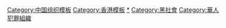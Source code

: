 {{Navbox
| title = [[香港]]主要[[三合會]]組織
| name  = 香港三合會
| image =
|bodyclass = hlist

| group1 = [[和字頭派系]]（老派）
| list1 =  
* '''[[和勝和]]'''{{small|（勝和）}}
* '''[[和安樂]]'''{{small|（水房）}}
* '''[[和合圖]]'''{{small|（和合桃、硬殼）}}
* [[和義堂]]
* [[和利群]]
* [[和勝義]]
* [[和利和]]
* [[和群樂]]
* [[和勇義]]
* [[和勝堂]]
* [[和義祥]]
* [[和安祥]]
* [[和正樂]]
* [[和群義]]
* [[和群英]]
* [[和共樂]]
* [[和共和]]
* [[和洪勝]]
* [[和全勝]]
* [[和聯勝]]
* [[和一平]]
* [[和二平]]
* [[和有和]]
* [[和禾黃]]
* [[和九指]]
* [[和利廬]]
* [[飛雄]]

| group2 = 潮州
* 鶴佬派系
| list2 =
* '''[[新義安]]'''{{small|（老新）}}
* [[福義興]]{{small|（老福）}}
* [[義勝堂]]
* [[潮聯義]]
* [[潮光社]]
* [[三聖社]]
* [[中秋月]]
* [[大好彩]]
* [[忠信堂]]
* [[海陸豐互助社]]
* [[敬義]]
* [[義群]]

| group3 = [[14K (三合會)|14K]]
| list3 = 
* [[14K (三合會)|14K]]

| group4 = [[四大 (三合會)|四大]]
| list4 = 
* [[聯公樂]]{{small|（單耳、單義）}}
* [[聯英社]]{{small|（老聯）}}
* [[聯順堂]]
* [[同新和]]{{small|（老同）}}
* [[同群英]]
* [[同樂 (三合會)|同樂]]
* [[馬交仔]]

| group5 = [[東字頭派系]]
| list5 = 
* [[東聯社]]{{small|（老東）}}
* [[東英義]]
* [[東公社]]
* [[東安堂]]
* [[東英社]]
* [[東安 (三合會)|東安]]
* [[東安和]]
* [[東福和]]
* [[東福和公司]]
* [[東群社]]
* [[東群英]]
* [[東義軒]]

| group6 = [[聯字頭派系]]
| list6 = 
* [[聯英社]]{{small|（老聯）}}
* [[聯公樂]]{{small|（單耳、單義）}}
* [[聯樂堂]]
* [[聯順堂]]
* [[聯勝義]]
* [[聯勝英]]
* [[聯飛英]]
* [[聯鴻英]]
* [[聯桃英]]

| group7 = [[廣字頭派系]]
| list7 = 
* [[廣聯勝]]{{small|（老廣、廣聯盛）}}
* [[廣盛]]
* [[廣洪]]{{small|（廣雄）}}
* [[廣聲堂]]

| group8 = [[全字頭派系]]
| list8 = 
* [[全一志]]{{small|（老全）}}
* [[全義軒]]
* [[全志和]]
* [[全合群]]
* [[全聚英]]
* [[全共安]]

| group9 = [[同字頭派系]]
| list9 = 
* [[同新和]]{{small|（老同）}}
* [[同群英]]
* [[同福堂]]

| group10 = [[新字頭派系]]  
| list10 = 
* [[新興社]]{{small|（新記、新興）}}
* [[新港堂]]

| group11 = 其他組織
| list11 = 
* [[粵東]]
* [[青年社]]
* [[強樂]]
* [[忠信堂]]
* [[忠義堂]]{{small|（廿四友）}}
* [[英義]]
* [[西勝堂]]
* [[趣廬]]
}}<noinclude>
[[Category:中国组织模板]]
[[Category:香港模板]]
[[Category:三合會|*]]
[[Category:黑社會]]
[[Category:華人犯罪組織]]
</noinclude>